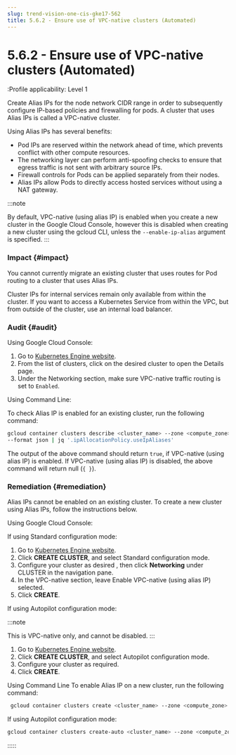 ```yaml
---
slug: trend-vision-one-cis-gke17-562
title: 5.6.2 - Ensure use of VPC-native clusters (Automated)
---
```

# 5.6.2 - Ensure use of VPC-native clusters (Automated)

:Profile applicability: Level 1

Create Alias IPs for the node network CIDR range in order to subsequently configure IP-based policies and firewalling for pods. A cluster that uses Alias IPs is called a VPC-native cluster.

Using Alias IPs has several benefits:

- Pod IPs are reserved within the network ahead of time, which prevents conflict with other compute resources.
- The networking layer can perform anti-spoofing checks to ensure that egress traffic is not sent with arbitrary source IPs.
- Firewall controls for Pods can be applied separately from their nodes.
- Alias IPs allow Pods to directly access hosted services without using a NAT gateway.

:::note

By default, VPC-native (using alias IP) is enabled when you create a new cluster in the Google Cloud Console, however this is disabled when creating a new cluster using the gcloud CLI, unless the `--enable-ip-alias` argument is specified.
:::

### Impact {#impact}

You cannot currently migrate an existing cluster that uses routes for Pod routing to a cluster that uses Alias IPs.

Cluster IPs for internal services remain only available from within the cluster. If you want to access a Kubernetes Service from within the VPC, but from outside of the cluster, use an internal load balancer.

### Audit {#audit}

Using Google Cloud Console:

1.  Go to [Kubernetes Engine website](https://console.cloud.google.com/kubernetes/list).
2.  From the list of clusters, click on the desired cluster to open the Details page.
3.  Under the Networking section, make sure VPC-native traffic routing is set to `Enabled`.

Using Command Line:

To check Alias IP is enabled for an existing cluster, run the following command:

```bash
gcloud container clusters describe <cluster_name> --zone <compute_zone>
--format json | jq '.ipAllocationPolicy.useIpAliases'
```

The output of the above command should return `true`, if VPC-native (using alias IP) is enabled. If VPC-native (using alias IP) is disabled, the above command will return null (`{ }`).

### Remediation {#remediation}

Alias IPs cannot be enabled on an existing cluster. To create a new cluster using Alias IPs, follow the instructions below.

Using Google Cloud Console:

If using Standard configuration mode:

1.  Go to [Kubernetes Engine website](https://console.cloud.google.com/kubernetes/list).
2.  Click **CREATE CLUSTER**, and select Standard configuration mode.
3.  Configure your cluster as desired , then click **Networking** under CLUSTER in the navigation pane.
4.  In the VPC-native section, leave Enable VPC-native (using alias IP) selected.
5.  Click **CREATE**.

If using Autopilot configuration mode:

:::note

This is VPC-native only, and cannot be disabled.
:::

1.  Go to [Kubernetes Engine website](https://console.cloud.google.com/kubernetes/list).
2.  Click **CREATE CLUSTER**, and select Autopilot configuration mode.
3.  Configure your cluster as required.
4.  Click **CREATE**.

Using Command Line To enable Alias IP on a new cluster, run the following command:

```bash
 gcloud container clusters create <cluster_name> --zone <compute_zone> --enable-ip-alias
```

If using Autopilot configuration mode:

```bash
gcloud container clusters create-auto <cluster_name> --zone <compute_zone>
```
:::::
